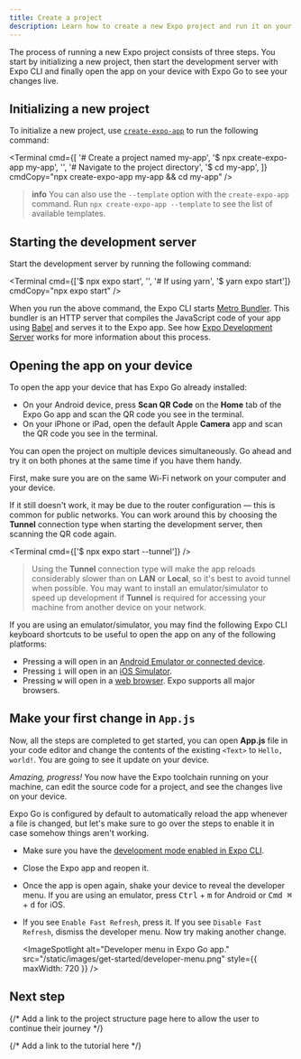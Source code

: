 ```yaml
---
title: Create a project
description: Learn how to create a new Expo project and run it on your device.
---
```



The process of running a new Expo project consists of three steps. You start by initializing a new project, then start the development server with Expo CLI and finally open the app on your device with Expo Go to see your changes live.

<Step label="1">

## Initializing a new project

To initialize a new project, use [`create-expo-app`](/workflow/glossary-of-terms/#create-expo-app) to run the following command:

<Terminal
  cmd={[
    '# Create a project named my-app',
    '$ npx create-expo-app my-app',
    '',
    '# Navigate to the project directory',
    '$ cd my-app',
  ]}
  cmdCopy="npx create-expo-app my-app && cd my-app"
/>

> **info** You can also use the `--template` option with the `create-expo-app` command. Run `npx create-expo-app --template` to see the list of available templates.

</Step>

<Step label="2">

## Starting the development server

Start the development server by running the following command:

<Terminal
  cmd={['$ npx expo start', '', '# If using yarn', '$ yarn expo start']}
  cmdCopy="npx expo start"
/>

When you run the above command, the Expo CLI starts [Metro Bundler](/guides/customizing-metro). This bundler is an HTTP server that compiles the JavaScript code of your app using [Babel](https://babeljs.io/) and serves it to the Expo app. See how [Expo Development Server](/workflow/expo-cli#develop) works for more information about this process.

</Step>

<Step label="3">

## Opening the app on your device

To open the app your device that has Expo Go already installed:

- On your Android device, press **Scan QR Code** on the **Home** tab of the Expo Go app and scan the QR code you see in the terminal.
- On your iPhone or iPad, open the default Apple **Camera** app and scan the QR code you see in the terminal.

You can open the project on multiple devices simultaneously. Go ahead and try it on both phones at the same time if you have them handy.

<Collapsible summary="Is the app not loading on your device?">

First, make sure you are on the same Wi-Fi network on your computer and your device.

If it still doesn't work, it may be due to the router configuration &mdash; this is common for public networks. You can work around this by choosing the **Tunnel** connection type when starting the development server, then scanning the QR code again.

<Terminal cmd={['$ npx expo start --tunnel']} />

> Using the **Tunnel** connection type will make the app reloads considerably slower than on **LAN** or **Local**, so it's best to avoid tunnel when possible. You may want to install an emulator/simulator to speed up development if **Tunnel** is required for accessing your machine from another device on your network.

</Collapsible>

<Collapsible summary="Using an emulator or a simulator?">

If you are using an emulator/simulator, you may find the following Expo CLI keyboard shortcuts to be useful to open the app on any of the following platforms:

- Pressing <kbd>a</kbd> will open in an [Android Emulator or connected device](/workflow/android-studio-emulator).
- Pressing <kbd>i</kbd> will open in an [iOS Simulator](/workflow/ios-simulator).
- Pressing <kbd>w</kbd> will open in a [web browser](/workflow/web). Expo supports all major browsers.

</Collapsible>

</Step>

## Make your first change in `App.js`

Now, all the steps are completed to get started, you can open **App.js** file in your code editor and change the contents of the existing `<Text>` to `Hello, world!`. You are going to see it update on your device.

_Amazing, progress!_ You now have the Expo toolchain running on your machine, can edit the source code for a project, and see the changes live on your device.

<Collapsible summary="Changes not showing up on your device?">

Expo Go is configured by default to automatically reload the app whenever a file is changed, but let's make sure to go over the steps to enable it in case somehow things aren't working.

- Make sure you have the [development mode enabled in Expo CLI](/workflow/development-mode#development-mode).
- Close the Expo app and reopen it.
- Once the app is open again, shake your device to reveal the developer menu. If you are using an emulator, press <kbd>Ctrl</kbd> + <kbd>m</kbd> for Android or <kbd>Cmd ⌘</kbd> + <kbd>d</kbd> for iOS.
- If you see `Enable Fast Refresh`, press it. If you see `Disable Fast Refresh`, dismiss the developer menu. Now try making another change.

  <ImageSpotlight
    alt="Developer menu in Expo Go app."
    src="/static/images/get-started/developer-menu.png"
    style={{ maxWidth: 720 }}
  />

</Collapsible>

## Next step

<BoxLink
  title="Project structure"
  description="Now that you have your first project up and running, in the next step, you will learn more about your Expo project's structure."
  href="/home/develop/project-structure"
/>

{/* Add a link to the project structure page here to allow the user to continue their journey */}

{/* Add a link to the tutorial here */}
